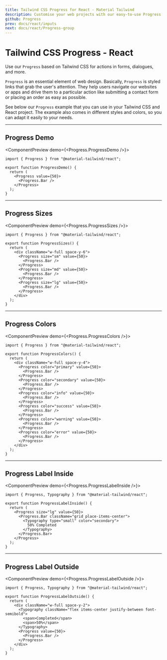 ```yaml
---
title: Tailwind CSS Progress for React - Material Tailwind
description: Customise your web projects with our easy-to-use Progress component for Tailwind CSS and React using Material Design guidelines.
github: Progress
prev: docs/react/inputs
next: docs/react/Progress-group
---
```


# Tailwind CSS Progress - React

Use our `Progress` based on Tailwind CSS for actions in forms, dialogues, and more.

`Progress` is an essential element of web design. Basically,
`Progress` is styled links that grab the user's attention. They help users
navigate our websites or apps and drive them to a particular action like submitting
a contact form or placing an order as easy as possible.

See below our `Progress` example that you can use in your Tailwind CSS and React project. The example also comes in different styles and colors, so you can adapt it easily to your needs.

---

## Progress Demo

<ComponentPreview demo={<Progress.ProgressDemo />}>
```tsx
import { Progress } from "@material-tailwind/react";

export function ProgressDemo() {
  return (
    <Progress value={50}>
      <Progress.Bar />
    </Progress>
  );
}
```
</ComponentPreview>

---

## Progress Sizes

<ComponentPreview demo={<Progress.ProgressSizes />}>
```tsx
import { Progress } from "@material-tailwind/react";

export function ProgressSizes() {
  return (
    <div className="w-full space-y-6">
      <Progress size="sm" value={50}>
        <Progress.Bar />
      </Progress>
      <Progress size="md" value={50}>
        <Progress.Bar />
      </Progress>
      <Progress size="lg" value={50}>
        <Progress.Bar />
      </Progress>
    </div>
  );
}
```
</ComponentPreview>

---

## Progress Colors

<ComponentPreview demo={<Progress.ProgressColors />}>
```tsx
import { Progress } from "@material-tailwind/react";

export function ProgressColors() {
  return (
    <div className="w-full space-y-4">
      <Progress color="primary" value={50}>
        <Progress.Bar />
      </Progress>
      <Progress color="secondary" value={50}>
        <Progress.Bar />
      </Progress>
      <Progress color="info" value={50}>
        <Progress.Bar />
      </Progress>
      <Progress color="success" value={50}>
        <Progress.Bar />
      </Progress>
      <Progress color="warning" value={50}>
        <Progress.Bar />
      </Progress>
      <Progress color="error" value={50}>
        <Progress.Bar />
      </Progress>
    </div>
  );
}
```
</ComponentPreview>

---

## Progress Label Inside

<ComponentPreview demo={<Progress.ProgressLabelInside />}>
```tsx
import { Progress, Typography } from "@material-tailwind/react";

export function ProgressLabelInside() {
  return (
    <Progress size="lg" value={50}>
      <Progress.Bar className="grid place-items-center">
        <Typography type="small" color="secondary">
          50% Completed
        </Typography>
      </Progress.Bar>
    </Progress>
  );
}
```
</ComponentPreview>

---

## Progress Label Outside

<ComponentPreview demo={<Progress.ProgressLabelOutside />}>
```tsx
import { Progress, Typography } from "@material-tailwind/react";

export function ProgressLabelOutside() {
  return (
    <div className="w-full space-y-2">
      <Typography className="flex items-center justify-between font-semibold">
        <span>Completed</span>
        <span>50%</span>
      </Typography>
      <Progress value={50}>
        <Progress.Bar />
      </Progress>
    </div>
  );
}
```
</ComponentPreview>